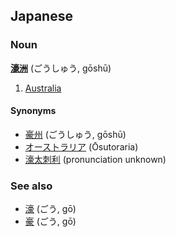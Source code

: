 ==Japanese==
===Noun===
'''[[濠]][[洲]]''' (ごうしゅう, gōshū)

# [[Australia]]

====Synonyms====
*[[豪州]] (ごうしゅう, gōshū)
*[[オーストラリア]] (Ōsutoraria)
*[[濠太刺利]] (pronunciation unknown)

===See also===
*[[濠]] (ごう, gō)
*[[豪]] (ごう, gō)